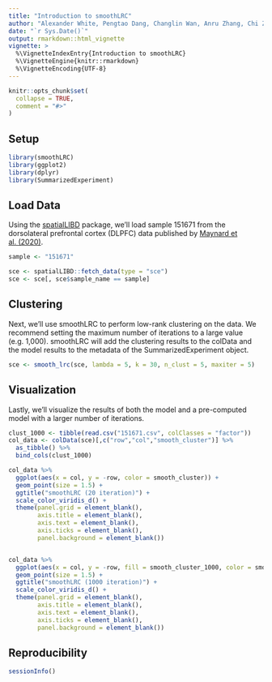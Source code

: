 ```yaml
---
title: "Introduction to smoothLRC"
author: "Alexander White, Pengtao Dang, Changlin Wan, Anru Zhang, Chi Zhang, Sha Cao"
date: "`r Sys.Date()`"
output: rmarkdown::html_vignette
vignette: >
  %\VignetteIndexEntry{Introduction to smoothLRC}
  %\VignetteEngine{knitr::rmarkdown}
  %\VignetteEncoding{UTF-8}
---
```


```r
knitr::opts_chunk$set(
  collapse = TRUE,
  comment = "#>"
)
```

## Setup

```r
library(smoothLRC)
library(ggplot2)
library(dplyr)
library(SummarizedExperiment)
```

## Load Data

Using the [spatialLIBD](http://spatial.libd.org/spatialLIBD/) package, we'll load sample 151671 from the dorsolateral prefrontal cortex (DLPFC) data published by [Maynard et al. (2020)](https://www.biorxiv.org/content/10.1101/2020.02.28.969931v1). 

```r
sample <- "151671"

sce <- spatialLIBD::fetch_data(type = "sce")
sce <- sce[, sce$sample_name == sample]
```

## Clustering

Next, we'll use smoothLRC to perform low-rank clustering on the data. We recommend setting the maximum number of iterations to a large value (e.g. 1,000). smoothLRC will add the clustering results to the colData and the model results to the metadata of the SummarizedExperiment object.

```r
sce <- smooth_lrc(sce, lambda = 5, k = 30, n_clust = 5, maxiter = 5)
```


## Visualization

Lastly, we'll visualize the results of both the model and a pre-computed model with a larger number of iterations.

```r
clust_1000 <- tibble(read.csv("151671.csv", colClasses = "factor"))
col_data <- colData(sce)[,c("row","col","smooth_cluster")] %>%
  as_tibble() %>%
  bind_cols(clust_1000)

col_data %>%
  ggplot(aes(x = col, y = -row, color = smooth_cluster)) +
  geom_point(size = 1.5) +
  ggtitle("smoothLRC (20 iteration)") +
  scale_color_viridis_d() +
  theme(panel.grid = element_blank(),
        axis.title = element_blank(),
        axis.text = element_blank(),
        axis.ticks = element_blank(),
        panel.background = element_blank())


col_data %>%
  ggplot(aes(x = col, y = -row, fill = smooth_cluster_1000, color = smooth_cluster_1000)) +
  geom_point(size = 1.5) +
  ggtitle("smoothLRC (1000 iteration)") +
  scale_color_viridis_d() +
  theme(panel.grid = element_blank(),
        axis.title = element_blank(),
        axis.text = element_blank(),
        axis.ticks = element_blank(),
        panel.background = element_blank())

```

## Reproducibility

```r
sessionInfo()
```


